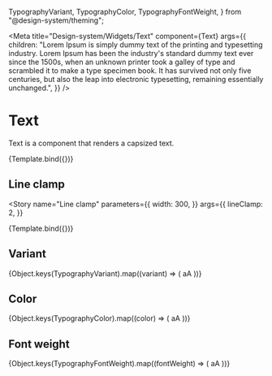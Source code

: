  TypographyVariant,
  TypographyColor,
  TypographyFontWeight,
} from "@design-system/theming";

<Meta
  title="Design-system/Widgets/Text"
  component={Text}
  args={{
    children:
      "Lorem Ipsum is simply dummy text of the printing and typesetting industry. Lorem Ipsum has been the industry's standard dummy text ever since the 1500s, when an unknown printer took a galley of type and scrambled it to make a type specimen book. It has survived not only five centuries, but also the leap into electronic typesetting, remaining essentially unchanged.",
  }}
/>


# Text

Text is a component that renders a capsized text.

<Canvas>
  <Story name="Text">{Template.bind({})}</Story>
</Canvas>

<ArgsTable of={Text} story="Text" />

## Line clamp

<Story
  name="Line clamp"
  parameters={{
    width: 300,
  }}
  args={{
    lineClamp: 2,
  }}
>
  {Template.bind({})}
</Story>

## Variant

<Story name="Variant">
  <Flex
    flex="1"
    gap="spacing-6"
    alignItems="center"
    justifyContent="start"
    direction="row-reverse"
  >
    {Object.keys(TypographyVariant).map((variant) => (
      <Text variant={variant}>aA</Text>
    ))}
  </Flex>
</Story>

## Color

<Story name="Color">
  <Flex
    flex="1"
    gap="spacing-6"
    alignItems="center"
    justifyContent="start"
    direction="row-reverse"
  >
    {Object.keys(TypographyColor).map((color) => (
      <Text variant="heading" color={color}>
        aA
      </Text>
    ))}
  </Flex>
</Story>

## Font weight

<Story name="FontWeight">
  <Flex
    flex="1"
    gap="spacing-6"
    alignItems="center"
    justifyContent="start"
    direction="row-reverse"
  >
    {Object.keys(TypographyFontWeight).map((fontWeight) => (
      <Text variant="heading" fontWeight={fontWeight}>
        aA
      </Text>
    ))}
  </Flex>
</Story>
